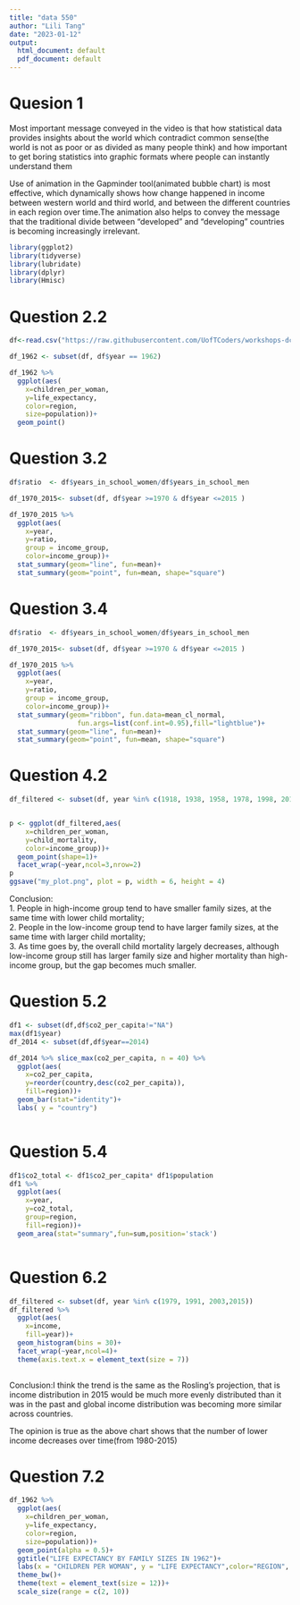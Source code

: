 ```yaml
---
title: "data 550"
author: "Lili Tang"
date: "2023-01-12"
output:
  html_document: default
  pdf_document: default
---
```


# Quesion 1

Most important message conveyed in the video is that how statistical data provides insights about the world which contradict common sense(the world is not as poor or as divided as many people think) and how important to get boring statistics into graphic formats where people can instantly understand them

Use of animation in the Gapminder tool(animated bubble chart) is most effective, which dynamically shows how change happened in income between western world and third world, and between the different countries in each region over time.The animation also helps to convey the message that the traditional divide between "developed" and "developing" countries is becoming increasingly irrelevant.


```r
library(ggplot2)
library(tidyverse)
library(lubridate)
library(dplyr)
library(Hmisc)
```

# Question 2.2
```r

df<-read.csv("https://raw.githubusercontent.com/UofTCoders/workshops-dc-py/master/data/processed/world-data-gapminder.csv")

df_1962 <- subset(df, df$year == 1962)

df_1962 %>% 
  ggplot(aes(
    x=children_per_woman,
    y=life_expectancy,
    color=region,
    size=population))+
  geom_point()
```

# Question 3.2
```r

df$ratio  <- df$years_in_school_women/df$years_in_school_men

df_1970_2015<- subset(df, df$year >=1970 & df$year <=2015 )

df_1970_2015 %>% 
  ggplot(aes(
    x=year,
    y=ratio,
    group = income_group,
    color=income_group))+
  stat_summary(geom="line", fun=mean)+
  stat_summary(geom="point", fun=mean, shape="square")


```

# Question 3.4
```r

df$ratio  <- df$years_in_school_women/df$years_in_school_men

df_1970_2015<- subset(df, df$year >=1970 & df$year <=2015 )

df_1970_2015 %>% 
  ggplot(aes(
    x=year,
    y=ratio,
    group = income_group,
    color=income_group))+
  stat_summary(geom="ribbon", fun.data=mean_cl_normal, 
                 fun.args=list(conf.int=0.95),fill="lightblue")+
  stat_summary(geom="line", fun=mean)+
  stat_summary(geom="point", fun=mean, shape="square")


```


# Question 4.2
```r

df_filtered <- subset(df, year %in% c(1918, 1938, 1958, 1978, 1998, 2018) & child_mortality!="NA")


p <- ggplot(df_filtered,aes(
    x=children_per_woman,
    y=child_mortality,
    color=income_group))+
  geom_point(shape=1)+
  facet_wrap(~year,ncol=3,nrow=2)
p
ggsave("my_plot.png", plot = p, width = 6, height = 4)


```
Conclusion:         
1. People in high-income group tend to have smaller family sizes, at the same time with lower child mortality;    
2. People in the low-income group tend to have larger family sizes, at the same time with larger child mortality;  
3. As time goes by, the overall child mortality largely decreases, although low-income group still has larger family size and higher mortality than high-income group, but the gap becomes much smaller.

# Question 5.2
```r

df1 <- subset(df,df$co2_per_capita!="NA")
max(df1$year)
df_2014 <- subset(df,df$year==2014)

df_2014 %>% slice_max(co2_per_capita, n = 40) %>%
  ggplot(aes(
    x=co2_per_capita,
    y=reorder(country,desc(co2_per_capita)),
    fill=region))+
  geom_bar(stat="identity")+
  labs( y = "country")



```


# Question 5.4
```r

df1$co2_total <- df1$co2_per_capita* df1$population
df1 %>% 
  ggplot(aes(
    x=year,
    y=co2_total,
    group=region,
    fill=region))+
  geom_area(stat="summary",fun=sum,position='stack')



```



# Question 6.2
```r

df_filtered <- subset(df, year %in% c(1979, 1991, 2003,2015))
df_filtered %>% 
  ggplot(aes(
    x=income,
    fill=year))+
  geom_histogram(bins = 30)+
  facet_wrap(~year,ncol=4)+
  theme(axis.text.x = element_text(size = 7))
 

```

Conclusion:I think the trend is the same as the Rosling's projection, that is income distribution in 2015 would be much more evenly distributed than it was in the past and global income distribution was becoming more similar across countries. 

The opinion is true as the above chart shows that the number of lower income decreases over time(from 1980-2015)

# Question 7.2
```r

df_1962 %>% 
  ggplot(aes(
    x=children_per_woman,
    y=life_expectancy,
    color=region,
    size=population))+
  geom_point(alpha = 0.5)+
  ggtitle("LIFE EXPECTANCY BY FAMILY SIZES IN 1962")+
  labs(x = "CHILDREN PER WOMAN", y = "LIFE EXPECTANCY",color="REGION", size="POPULATION")+
  theme_bw()+
  theme(text = element_text(size = 12))+
  scale_size(range = c(2, 10))

```